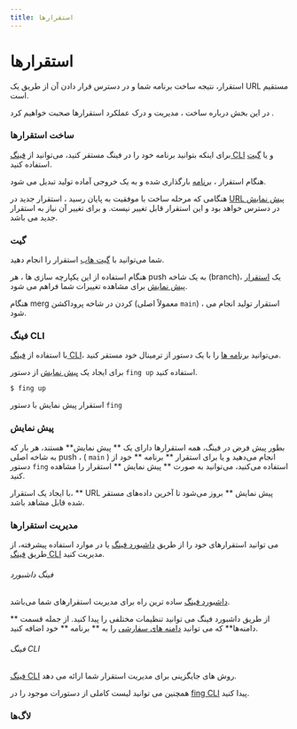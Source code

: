 ```yaml
---
title: استقرارها
---
```


# استقرارها

استقرار، نتیجه ساخت برنامه شما و در دسترس قرار دادن آن از طریق یک URL مستقیم است.

در این بخش درباره ساخت ، مدیریت و درک عملکرد استقرارها صحبت خواهیم کرد .

### ساخت استقرارها

برای اینکه بتوانید برنامه خود را در فینگ مستقر کنید، می‌توانید از [فینگ CLI](https://docs/platform/deployments#فینگ_CLI) و یا [گیت](https://platform/deployments#گیت) استفاده کنید.

هنگام استقرار ، [برنامه](https://docs/platform/apps) بارگذاری شده و به یک خروجی آماده تولید تبدیل می شود.

هنگامی که مرحله ساخت با موفقیت به پایان رسید ، استقرار جدید در [URL پیش نمایش](https://docs/platform/deployments#پیش_نمایش) در دسترس خواهد بود و این استقرار قابل تغییر نیست. و برای تغییر آن نیاز به استقرار جدید می باشد.

### گیت

شما می‌توانید با [گیت هاب](https://docs/git/fing-github) استقرار را انجام دهید.

هنگام استفاده از این یکپارچه سازی ها ، هر push به یک شاخه (branch)، یک [استقرار پیش نمایش](https://docs/platform/deployments#پیش_نمایش) برای مشاهده تغییرات شما فراهم می شود.

هنگام merg کردن در شاخه پروداکشن (معمولاً اصلی `main`) ، استقرار تولید انجام می شود.

### فینگ CLI

با استفاده از [فینگ CLI](https://docs/cli)، می‌توانید [برنامه ها](https://docs/platform/apps) را با یک دستور از ترمینال خود مستقر کنید.

برای ایجاد یک [پیش نمایش](https://docs/platform/deployments#پیش_نمایش) از دستور `fing up` استفاده کنید.

```
$ fing up
```

استقرار پیش نمایش با دستور `fing`

### پیش نمایش

بطور پیش فرض در فینگ، همه استقرارها دارای یک ** پیش نمایش** هستند، هر بار که به شاخه اصلی push ، ( `main` ) انجام می‌دهید و یا برای استقرار ** برنامه ** خود از دستور `fing` استفاده می‌کنید، می‌توانید به صورت ** پیش نمایش ** استقرار را مشاهده کنید.

با ایجاد یک استقرار، ** URL پیش نمایش ** بروز می‌شود تا آخرین داده‌های مستقر شده قابل مشاهد باشد.

### مدیریت استقرارها

می توانید استقرارهای خود را از طریق [داشبورد فینگ](https://dashboard.fing.ir) یا در موارد استفاده پیشرفته، از طریق [فینگ CLI](https://docs.fing.ir/cli/installation) مدیریت کنید.

###### فینگ داشبورد

[داشبورد فینگ](https://dashboard.fing.ir) ساده ترین راه برای مدیریت استقرارهای شما می‌باشد.

از طریق داشبورد فینگ می توانید تنظیمات مختلفی را پیدا کنید. از جمله قسمت ** دامنه‌ها** که می توانید [دامنه های سفارشی](https://docs/domains/coustm-domains) را به ** برنامه ** خود اضافه کنید.

###### فینگ CLI

[فینگ CLI](https://docs.fing.ir/cli/quick-start) روش های جایگزینی برای مدیریت استقرار شما ارائه می دهد.

همچنین می توانید لیست کاملی از دستورات موجود را در [fing CLI](https://docs.fing.ir/cli/commands) پیدا کنید.

### لاگ‌ها
